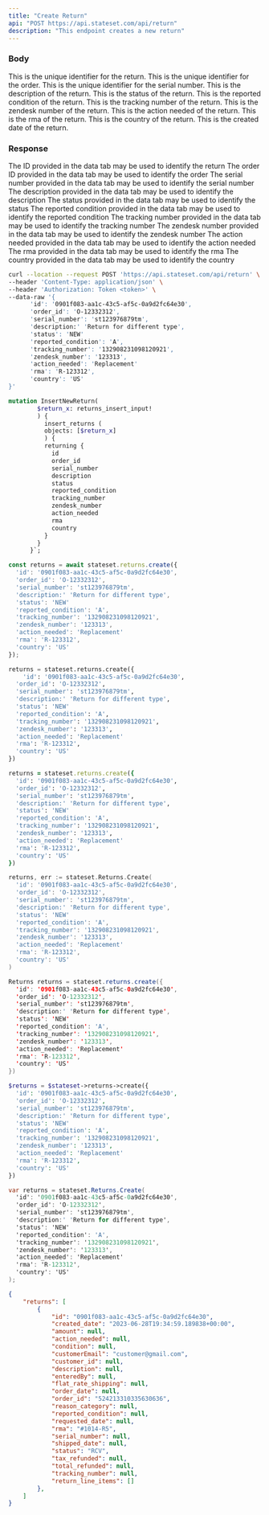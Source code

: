 ```yaml
---
title: "Create Return"
api: "POST https://api.stateset.com/api/return"
description: "This endpoint creates a new return"
---
```


### Body

<ParamField body="id" type="string">
  This is the unique identifier for the return.
</ParamField>

<ParamField body="order_id" type="string">
  This is the unique identifier for the order.
</ParamField>

<ParamField body="serial_number" type="string">
  This is the unique identifier for the serial number.
</ParamField>

<ParamField body="description" type="string">
  This is the description of the return.
</ParamField>

<ParamField body="status" type="string">
  This is the status of the return.
</ParamField>

<ParamField body="reported_condition" type="string">
  This is the reported condition of the return.
</ParamField>

<ParamField body="tracking_number" type="string">
  This is the tracking number of the return.
</ParamField>

<ParamField body="zendesk_number" type="string">
  This is the zendesk number of the return.
</ParamField>

<ParamField body="action_needed" type="string">
  This is the action needed of the return.
</ParamField>

<ParamField body="rma" type="string">
  This is the rma of the return.
</ParamField>

<ParamField body="country" type="string">
  This is the country of the return.
</ParamField>

<ParamField body="created_date" type="string">
  This is the created date of the return.
</ParamField>

### Response

<ResponseField name="id" type="string">
  The ID provided in the data tab may be used to identify the return
</ResponseField>

<ResponseField name="order_id" type="string">
  The order ID provided in the data tab may be used to identify the order
</ResponseField>

<ResponseField name="serial_number" type="string">
  The serial number provided in the data tab may be used to identify the serial number
</ResponseField>

<ResponseField name="description" type="string">
  The description provided in the data tab may be used to identify the description
</ResponseField>

<ResponseField name="status" type="string">
  The status provided in the data tab may be used to identify the status
</ResponseField>

<ResponseField name="reported_condition" type="string">
  The reported condition provided in the data tab may be used to identify the reported condition
</ResponseField>

<ResponseField name="tracking_number" type="string">
  The tracking number provided in the data tab may be used to identify the tracking number
</ResponseField>

<ResponseField name="zendesk_number" type="string">
  The zendesk number provided in the data tab may be used to identify the zendesk number
</ResponseField>

<ResponseField name="action_needed" type="string">
  The action needed provided in the data tab may be used to identify the action needed
</ResponseField>

<ResponseField name="rma" type="string">
  The rma provided in the data tab may be used to identify the rma
</ResponseField>

<ResponseField name="country" type="string">
  The country provided in the data tab may be used to identify the country
</ResponseField>


<RequestExample>

```bash cURL
curl --location --request POST 'https://api.stateset.com/api/return' \
--header 'Content-Type: application/json' \
--header 'Authorization: Token <token>' \
--data-raw '{
      'id': '0901f083-aa1c-43c5-af5c-0a9d2fc64e30',
      'order_id': 'O-12332312',
      'serial_number': 'st123976879tm',
      'description:' 'Return for different type',
      'status': 'NEW'
      'reported_condition': 'A',
      'tracking_number': '132908231098120921',
      'zendesk_number': '123313',
      'action_needed': 'Replacement'
      'rma': 'R-123312',
      'country': 'US'
}'
```

```graphQL GraphQL
mutation InsertNewReturn(
        $return_x: returns_insert_input!
        ) {
          insert_returns (
          objects: [$return_x]
          ) {    
          returning {
            id
            order_id
            serial_number
            description
            status
            reported_condition
            tracking_number
            zendesk_number
            action_needed
            rma
            country
          }
        }
      }`;
```

```js Node.js
const returns = await stateset.returns.create({
  'id': '0901f083-aa1c-43c5-af5c-0a9d2fc64e30',
  'order_id': 'O-12332312',
  'serial_number': 'st123976879tm',
  'description:' 'Return for different type',
  'status': 'NEW'
  'reported_condition': 'A',
  'tracking_number': '132908231098120921',
  'zendesk_number': '123313',
  'action_needed': 'Replacement'
  'rma': 'R-123312',
  'country': 'US'
});
```
  
```python Python
returns = stateset.returns.create({
    'id': '0901f083-aa1c-43c5-af5c-0a9d2fc64e30',
  'order_id': 'O-12332312',
  'serial_number': 'st123976879tm',
  'description:' 'Return for different type',
  'status': 'NEW'
  'reported_condition': 'A',
  'tracking_number': '132908231098120921',
  'zendesk_number': '123313',
  'action_needed': 'Replacement'
  'rma': 'R-123312',
  'country': 'US'
})
```

```ruby Ruby
returns = stateset.returns.create({
  'id': '0901f083-aa1c-43c5-af5c-0a9d2fc64e30',
  'order_id': 'O-12332312',
  'serial_number': 'st123976879tm',
  'description:' 'Return for different type',
  'status': 'NEW'
  'reported_condition': 'A',
  'tracking_number': '132908231098120921',
  'zendesk_number': '123313',
  'action_needed': 'Replacement'
  'rma': 'R-123312',
  'country': 'US'
})
```

```go Go
returns, err := stateset.Returns.Create(
  'id': '0901f083-aa1c-43c5-af5c-0a9d2fc64e30',
  'order_id': 'O-12332312',
  'serial_number': 'st123976879tm',
  'description:' 'Return for different type',
  'status': 'NEW'
  'reported_condition': 'A',
  'tracking_number': '132908231098120921',
  'zendesk_number': '123313',
  'action_needed': 'Replacement'
  'rma': 'R-123312',
  'country': 'US'
)
```

```java Java
Returns returns = stateset.returns.create({
  'id': '0901f083-aa1c-43c5-af5c-0a9d2fc64e30',
  'order_id': 'O-12332312',
  'serial_number': 'st123976879tm',
  'description:' 'Return for different type',
  'status': 'NEW'
  'reported_condition': 'A',
  'tracking_number': '132908231098120921',
  'zendesk_number': '123313',
  'action_needed': 'Replacement'
  'rma': 'R-123312',
  'country': 'US'
})
```

```php PHP
$returns = $stateset->returns->create({
  'id': '0901f083-aa1c-43c5-af5c-0a9d2fc64e30',
  'order_id': 'O-12332312',
  'serial_number': 'st123976879tm',
  'description:' 'Return for different type',
  'status': 'NEW'
  'reported_condition': 'A',
  'tracking_number': '132908231098120921',
  'zendesk_number': '123313',
  'action_needed': 'Replacement'
  'rma': 'R-123312',
  'country': 'US'
})
```

```csharp C#
var returns = stateset.Returns.Create(
  'id': '0901f083-aa1c-43c5-af5c-0a9d2fc64e30',
  'order_id': 'O-12332312',
  'serial_number': 'st123976879tm',
  'description:' 'Return for different type',
  'status': 'NEW'
  'reported_condition': 'A',
  'tracking_number': '132908231098120921',
  'zendesk_number': '123313',
  'action_needed': 'Replacement'
  'rma': 'R-123312',
  'country': 'US'
);
```


</RequestExample>

<ResponseExample>

```json Response
{
    "returns": [
        {
            "id": "0901f083-aa1c-43c5-af5c-0a9d2fc64e30",
            "created_date": "2023-06-28T19:34:59.189838+00:00",
            "amount": null,
            "action_needed": null,
            "condition": null,
            "customerEmail": "customer@gmail.com",
            "customer_id": null,
            "description": null,
            "enteredBy": null,
            "flat_rate_shipping": null,
            "order_date": null,
            "order_id": "524213310335630636",
            "reason_category": null,
            "reported_condition": null,
            "requested_date": null,
            "rma": "#1014-R5",
            "serial_number": null,
            "shipped_date": null,
            "status": "RCV",
            "tax_refunded": null,
            "total_refunded": null,
            "tracking_number": null,
            "return_line_items": []
        },
    ]
}  
```

</ResponseExample>
